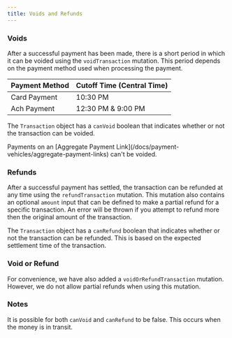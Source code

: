 ```yaml
---
title: Voids and Refunds
---
```



### Voids

After a successful payment has been made, there is a short period in which it can be voided using the `voidTransaction` mutation. This period depends on the payment method used when processing the payment.

| Payment Method | Cutoff Time (Central Time) |
| -------------- | -------------------------- |
| Card Payment   | 10:30 PM                   |
| Ach Payment    | 12:30 PM & 9:00 PM         |

The `Transaction` object has a `canVoid` boolean that indicates whether or not the transaction can be voided.

<Note type="info">
    Payments on an [Aggregate Payment Link](/docs/payment-vehicles/aggregate-payment-links) can't be voided.
</Note>

### Refunds

After a successful payment has settled, the transaction can be refunded at any time using the `refundTransaction` mutation. This mutation also contains an optional `amount` input that can be defined to make a partial refund for a specific transaction. An error will be thrown if you attempt to refund more then the original amount of the transaction.

The `Transaction` object has a `canRefund` boolean that indicates whether or not the transaction can be refunded. This is based on the expected settlement time of the transaction.

### Void or Refund

For convenience, we have also added a `voidOrRefundTransaction` mutation. However, we do not allow partial refunds when using this mutation.

### Notes

It is possible for both `canVoid` and `canRefund` to be false. This occurs when the money is in transit.
